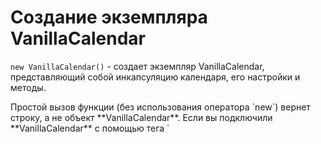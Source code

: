 # Создание экземпляра VanillaCalendar

`new VanillaCalendar()` - создает экземпляр VanillaCalendar, представляющий собой инкапсуляцию календаря, его настройки и методы.

<Info>
  Простой вызов функции (без использования оператора `new`) вернет строку, а не объект **VanillaCalendar**.
</Info>

<Info>
  Если вы подключили **VanillaCalendar** с помощью тега `<script>`, объект доступен как глобальная переменная **window.VanillaCalendar**.
</Info>

Экземпляр `VanillaCalendar`, принимает два параметра. Первым **обязательный** параметр может быть **CSS-селектором** или **HTML-элементом**.

**CSS-селектор** или **HTML-элемент** может представлять собой оболочку для календаря, в которой будет произведена инициализация календаря, или «Input».

Оболочка для календаря - это тег `<div>`, внутри которого будет инициализирован сам календарь.

Инициализация в оболочке календаря:

```html
<div id="calendar"></div>
```

```js
new VanillaCalendar('#calendar');
// or
const calendarEl = document.querySelector('#calendar');
new VanillaCalendar(calendarEl);
```

«Input» в контексте этого календаря не обязательно означает тег `<input>`, это может быть любой HTML-элемент, например, `<div>`.

При клике на «Input» появится всплывающее окно с календарем.

Инициализация в «Input»:

```html
<input type="text" id="input">
<!-- or -->
<div id="input"></div>
```

```js
new VanillaCalendar('#input', { input: true });
// or
const calendarInput = document.querySelector('#input');
new VanillaCalendar(calendarInput, {
  input: true,
});
```

Второй **необязательный** параметр — это объект, определяющий настройки и методы календаря.

```js
new VanillaCalendar('#calendar', {
  // Settings
});
```
